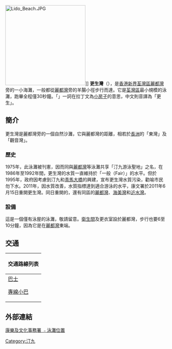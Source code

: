 [[File:Lido_Beach.JPG|250px]]]]
'''更生灣'''（{{lang-en|Casam Beach}}），是[[香港|香港]][[新界|新界]][[荃灣區|荃灣區]][[麗都灣|麗都灣]]旁的一小海灘，一般都從[[麗都灣|麗都灣]]旁的羊腸小徑步行而達。它是[[荃灣區|荃灣區]]最小規模的泳灘，跑畢全程僅30秒鐘。「{{lang|en|Casam}}」一詞在拉丁文為[[小房子|小房子]]的意思，中文則音譯為「更生」。

==簡介==
更生灣是麗都灣旁的一個自然沙灘，它與麗都灣的距離，相若於[[長洲_(香港)|長洲]]的「東灣」及「觀音灣」。

===歷史===
1975年，此泳灘被刊憲，因而同與[[麗都灣|麗都灣]]等泳灘共享「汀九游泳聖地」之名，在1986年至1992年間，更生灣的水質一直維持於「一般（Fair）」的水平。但於1995年，政府因考慮到汀九和[[青馬大橋|青馬大橋]]的興建，宣布更生灣水質污染，勸喻市民勿下水。2011年，因水質改善，水質指標達到適合游泳的水平，康文署於2011年6月15日重開更生灣。同日重開的，還有同區的[[麗都灣|麗都灣]]、[[海美灣|海美灣]]和[[近水灣|近水灣]]。

===設備===
這是一個僅有泳屋的泳灘，敬請留意。[[廁所|衛生間]]及更衣室設於麗都灣，步行也要6至10分鐘，因為它是在[[麗都灣|麗都灣]]東端。

==交通==

{| class="mw-collapsible mw-collapsed wikitable" style="background:white; margin: 0 auto; width: auto;" 
! 交通路線列表
|-
|
;[[香港巴士|巴士]]
{{九龍新界巴士簡單列表|48P|53|234B|234C|234D|N252}}
{{大嶼山巴士簡單列表|A38}}
;[[香港小巴|專線小巴]]
{{新界專線小巴簡單列表|96|96C|96M|96S|302}}
|}

==外部連結==
[http://www.lcsd.gov.hk/beach/b5/beach-address-tw.php 康樂及文化事務署 ﹣泳灘位置] {{Wayback|url=http://www.lcsd.gov.hk/beach/b5/beach-address-tw.php |date=20070903152516 }}

{{香港海灘}}

{{香港地理小作品}}

[[Category:汀九|Category:汀九]]